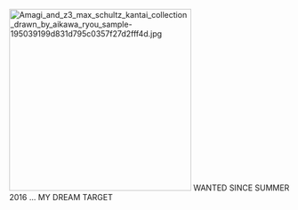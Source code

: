 [[File:Amagi and z3 max schultz kantai collection drawn by aikawa ryou sample-195039199d831d795c0357f27d2fff4d.jpg|left|thumb|327x327px]]
WANTED SINCE SUMMER 2016 ... MY DREAM TARGET <nowiki/>